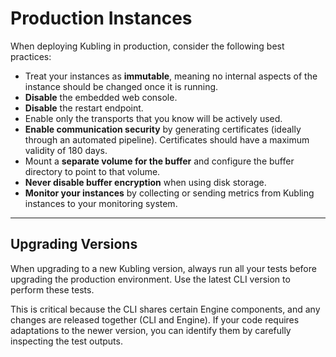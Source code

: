 # Production Instances

When deploying Kubling in production, consider the following best practices:

- Treat your instances as **immutable**, meaning no internal aspects of the instance should be changed once it is running.
- **Disable** the embedded web console.
- **Disable** the restart endpoint.
- Enable only the transports that you know will be actively used.
- **Enable communication security** by generating certificates (ideally through an automated pipeline). Certificates should have a maximum validity of 180 days.
- Mount a **separate volume for the buffer** and configure the buffer directory to point to that volume.
- **Never disable buffer encryption** when using disk storage.
- **Monitor your instances** by collecting or sending metrics from Kubling instances to your monitoring system.

---

## Upgrading Versions

When upgrading to a new Kubling version, always run all your tests before upgrading the production environment. Use the latest CLI version to perform these tests.

This is critical because the CLI shares certain Engine components, and any changes are released together (CLI and Engine).
If your code requires adaptations to the newer version, you can identify them by carefully inspecting the test outputs.